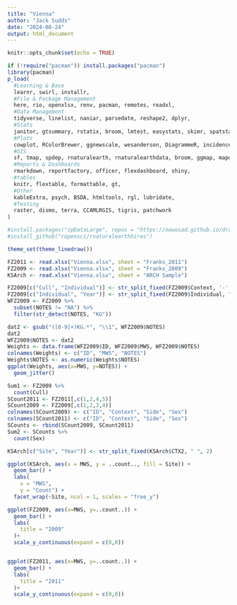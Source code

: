 ```yaml
---
title: "Vienna"
author: "Jack Sudds"
date: "2024-08-24"
output: html_document
---
```


```r
knitr::opts_chunk$set(echo = TRUE)
```

```r
if (!require("pacman")) install.packages("pacman")
library(pacman)
p_load(
  #Learning & Base
  learnr, swirl, installr,
  #File & Package Management
  here, rio, openxlsx, renv, pacman, remotes, readxl,
  #Data Management
  tidyverse, linelist, naniar, parsedate, reshape2, dplyr,
  #Stats
  janitor, gtsummary, rstatix, broom, lmtest, easystats, skimr, spatstat,
  #Plots
  cowplot, RColorBrewer, ggnewscale, wesanderson, DiagrammeR, incidence2, gghighlight, ggtext, ggrepel, gganimate, ggsci, grates, gridExtra, ggforce,
  #GIS
  sf, tmap, spdep, rnaturalearth, rnaturalearthdata, broom, ggmap, mapdata, maps, spData, BiocManager, geoR,
  #Reports & Dashboards
  rmarkdown, reportfactory, officer, flexdashboard, shiny,
  #tables
  knitr, flextable, formattable, gt,
  #Other
  kableExtra, psych, BSDA, htmltools, rgl, lubridate,
  #Testing
  raster, dismo, terra, CCAMLRGIS, tigris, patchwork
)

#install.packages("spDataLarge", repos = "https://nowosad.github.io/drat/", type = "source")
#install_github("ropensci/rnaturalearthhires")

theme_set(theme_linedraw())
```

```r
FZ2011 <- read.xlsx("Vienna.xlsx", sheet = "Franks_2011")
FZ2009 <- read.xlsx("Vienna.xlsx", sheet = "Franks_2009")
KSArch <- read.xlsx("Vienna.xlsx", sheet = "ARCH Sample")
```

```r
FZ2009[c("Cull", "Individual")] <- str_split_fixed(FZ2009$Context, '-', 2)
FZ2009[c("Individual", "Year")] <- str_split_fixed(FZ2009$Individual, "/", 2)
WFZ2009 <- FZ2009 %>%
  subset(NOTES != "NA") %>%
  filter(str_detect(NOTES, "KG"))
```

```r
dat2 <- gsub("([0-9]+)KG.*", "\\1", WFZ2009$NOTES)
dat2
WFZ2009$NOTES <- dat2
Weights <- data.frame(WFZ2009$ID, WFZ2009$MWS, WFZ2009$NOTES)
colnames(Weights) <- c("ID", "MWS", "NOTES")
Weights$NOTES <- as.numeric(Weights$NOTES)
ggplot(Weights, aes(x=MWS, y=NOTES)) +
  geom_jitter()
```


```r
Sum1 <- FZ2009 %>%
  count(Cull)
SCount2011 <- FZ2011[,c(1,2,4,5)]
SCount2009 <- FZ2009[,c(1,2,3,4)]
colnames(SCount2009) <- c("ID", "Context", "Side", "Sex")
colnames(SCount2011) <- c("ID", "Context", "Side", "Sex")
SCounts <- rbind(SCount2009, SCount2011)
Sum2 <- SCounts %>%
  count(Sex)
```

```r
KSArch[c("Site", "Year")] <- str_split_fixed(KSArch$CTX2, " ", 2)

ggplot(KSArch, aes(x = MWS, y = ..count.., fill = Site)) +
  geom_bar() +
  labs(
    x = "MWS",
    y = "Count") +
  facet_wrap(~Site, ncol = 1, scales = "free_y")
```

```r
ggplot(FZ2009, aes(x=MWS, y=..count..)) +
  geom_bar() +
  labs(
    title = "2009"
  )+
  scale_y_continuous(expand = c(0,0))


ggplot(FZ2011, aes(x=MWS, y=..count..)) +
  geom_bar() +
  labs(
    title = "2011"
  )+
  scale_y_continuous(expand = c(0,0))

```

